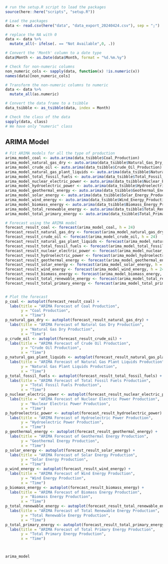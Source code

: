 
```r
# run the setup.R script to load the packages
source(here::here("scripts", "setup.R"))

# Load the packages
data <- read.csv(here("data", "data_export_20240424.csv"), sep = ";")

# replace the NA with 0
data <- data %>%
  mutate_all(~ ifelse(. == "Not Available",0, .))

# Convert the 'Month' column to a date type
data$Month <- as.Date(data$Month, format = "%d.%m.%y")

# Check for non-numeric columns
non_numeric_cols <- sapply(data, function(x) !is.numeric(x))
names(data)[non_numeric_cols]

# Transform the non-numeric columns to numeric
data <- data %>%
  mutate_all(as.numeric)

# Convert the data frame to a tsibble
data_tsibble <- as_tsibble(data, index = Month)

# Check the class of the data
sapply(data, class)
# We have only "numeric" class
```

## ARIMA Model
```r
# Fit ARIMA models for all the type of production
arima_model_coal <- auto.arima(data_tsibble$Coal_Production)
arima_model_natural_gas_dry <- auto.arima(data_tsibble$Natural_Gas_Dry_Production)
arima_model_crude_oil <- auto.arima(data_tsibble$Crude_Oil_Production)
arima_model_natural_gas_plant_liquids <- auto.arima(data_tsibble$Natural_Gas_Plant_Liquids_Production)
arima_model_total_fossil_fuels <- auto.arima(data_tsibble$Total_Fossil_Fuels_Production)
arima_model_nuclear_electric_power <- auto.arima(data_tsibble$Nuclear_Electric_Power_Production)
arima_model_hydroelectric_power <- auto.arima(data_tsibble$Hydroelectric_Power_Production)
arima_model_geothermal_energy <- auto.arima(data_tsibble$Geothermal_Energy_Production)
arima_model_solar_energy <- auto.arima(data_tsibble$Solar_Energy_Production)
arima_model_wind_energy <- auto.arima(data_tsibble$Wind_Energy_Production)
arima_model_biomass_energy <- auto.arima(data_tsibble$Biomass_Energy_Production)
arima_model_total_renewable_energy <- auto.arima(data_tsibble$Total_Renewable_Energy_Production)
arima_model_total_primary_energy <- auto.arima(data_tsibble$Total_Primary_Energy_Production)

# Forecast using the ARIMA model
forecast_result_coal <- forecast(arima_model_coal, h = 24)
forecast_result_natural_gas_dry <- forecast(arima_model_natural_gas_dry, h = 24)
forecast_result_crude_oil <- forecast(arima_model_crude_oil, h = 24)
forecast_result_natural_gas_plant_liquids <- forecast(arima_model_natural_gas_plant_liquids, h = 24)
forecast_result_total_fossil_fuels <- forecast(arima_model_total_fossil_fuels, h = 24)
forecast_result_nuclear_electric_power <- forecast(arima_model_nuclear_electric_power, h = 24)
forecast_result_hydroelectric_power <- forecast(arima_model_hydroelectric_power, h = 24)
forecast_result_geothermal_energy <- forecast(arima_model_geothermal_energy, h = 24)
forecast_result_solar_energy <- forecast(arima_model_solar_energy, h = 24)
forecast_result_wind_energy <- forecast(arima_model_wind_energy, h = 24)
forecast_result_biomass_energy <- forecast(arima_model_biomass_energy, h = 24)
forecast_result_total_renewable_energy <- forecast(arima_model_total_renewable_energy, h = 24)
forecast_result_total_primary_energy <- forecast(arima_model_total_primary_energy, h = 24)


# Plot the forecast
p_coal <- autoplot(forecast_result_coal) +
  labs(title = "ARIMA Forecast of Coal Production",
       y = "Coal Production",
       x = "Time")
p_natural_gas_dry <- autoplot(forecast_result_natural_gas_dry) +
  labs(title = "ARIMA Forecast of Natural Gas Dry Production",
       y = "Natural Gas Dry Production",
       x = "Time")
p_crude_oil <- autoplot(forecast_result_crude_oil) +
  labs(title = "ARIMA Forecast of Crude Oil Production",
       y = "Crude Oil Production",
       x = "Time")
p_natural_gas_plant_liquids <- autoplot(forecast_result_natural_gas_plant_liquids) +
  labs(title = "ARIMA Forecast of Natural Gas Plant Liquids Production",
       y = "Natural Gas Plant Liquids Production",
       x = "Time")
p_total_fossil_fuels <- autoplot(forecast_result_total_fossil_fuels) +
  labs(title = "ARIMA Forecast of Total Fossil Fuels Production",
       y = "Total Fossil Fuels Production",
       x = "Time")
p_nuclear_electric_power <- autoplot(forecast_result_nuclear_electric_power) +
  labs(title = "ARIMA Forecast of Nuclear Electric Power Production",
       y = "Nuclear Electric Power Production",
       x = "Time")
p_hydroelectric_power <- autoplot(forecast_result_hydroelectric_power) +
  labs(title = "ARIMA Forecast of Hydroelectric Power Production",
       y = "Hydroelectric Power Production",
       x = "Time")
p_geothermal_energy <- autoplot(forecast_result_geothermal_energy) +
  labs(title = "ARIMA Forecast of Geothermal Energy Production",
       y = "Geothermal Energy Production",
       x = "Time")
p_solar_energy <- autoplot(forecast_result_solar_energy) +
  labs(title = "ARIMA Forecast of Solar Energy Production",
       y = "Solar Energy Production",
       x = "Time")
p_wind_energy <- autoplot(forecast_result_wind_energy) +
  labs(title = "ARIMA Forecast of Wind Energy Production",
       y = "Wind Energy Production",
       x = "Time")
p_biomass_energy <- autoplot(forecast_result_biomass_energy) +
  labs(title = "ARIMA Forecast of Biomass Energy Production",
       y = "Biomass Energy Production",
       x = "Time")
p_total_renewable_energy <- autoplot(forecast_result_total_renewable_energy) +
  labs(title = "ARIMA Forecast of Total Renewable Energy Production",
       y = "Total Renewable Energy Production",
       x = "Time")
p_total_primary_energy <- autoplot(forecast_result_total_primary_energy) +
  labs(title = "ARIMA Forecast of Total Primary Energy Production",
       y = "Total Primary Energy Production",
       x = "Time")



arima_model
```